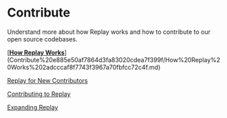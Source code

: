 # Contribute

Understand more about how Replay works and how to contribute to our open source codebases.

[[**How Replay Works**](https://medium.com/replay-io/how-replay-works-5c9c29580c58)](Contribute%20e885e50af7864d3fa83020cdea7f399f/How%20Replay%20Works%202adcccaf8f7743f3967a70fbfcc72c4f.md)

[Replay for New Contributors](Contribute%20e885e50af7864d3fa83020cdea7f399f/Replay%20for%20New%20Contributors%2075b0cf0cf7234e3597dbdf14e82d4f4e.md)

[Contributing to Replay](Contribute%20e885e50af7864d3fa83020cdea7f399f/Contributing%20to%20Replay%20711d4d8b10fb497aba2a7c06583b26a6.md)

[Expanding Replay](Contribute%20e885e50af7864d3fa83020cdea7f399f/Expanding%20Replay%209e4b53a278774db896c2e10e4d18f4e1.md)